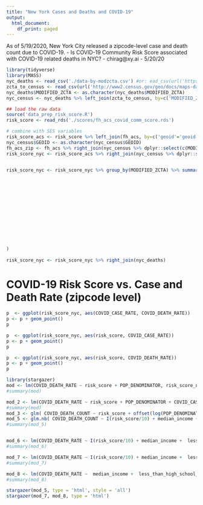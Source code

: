 ```yaml
---
title: "New York Cases and Deaths and COVID-19"
output:
  html_document:
    df_print: paged
---
```



As of 5/19/2020, New York City released a zipcode-level case and death count due to COVID-19. 
- Is COVID-19 Community Risk Score associated with COVID-19 related deaths in NYC?
- chirag@xy.ai
- 5/20/20


```r
library(tidyverse)
library(MASS)
nyc_deaths <- read_csv('./data-by-modzcta.csv') #or: ead_csv(url('https://raw.githubusercontent.com/nychealth/coronavirus-data/master/data-by-modzcta.csv')) # current for 5/20/20
zcta_to_census <- read_csv(url('http://www2.census.gov/geo/docs/maps-data/data/rel/zcta_tract_rel_10.txt?#')) # census walk file from tract to ZCTA
nyc_deaths$MODIFIED_ZCTA <- as.character(nyc_deaths$MODIFIED_ZCTA)
nyc_census <- nyc_deaths %>% left_join(zcta_to_census, by=c('MODIFIED_ZCTA'='ZCTA5'))


```

```r
## load the raw data
source('data_prep_risk_score.R')
risk_score <- read_rds('./scores/fh_acs_covid_comm_score.rds')

# combine with SES variables
risk_score_acs <- risk_score %>% left_join(fh_acs, by=c('geoid'='geoid'))
nyc_census$GEOID <- as.character(nyc_census$GEOID)
fh_acs_zip <- fh_acs %>% right_join(nyc_census %>% dplyr::select(c(MODIFIED_ZCTA, GEOID)), by=c('geoid'='GEOID'))
risk_score_nyc <- risk_score_acs %>% right_join(nyc_census %>% dplyr::select(c(MODIFIED_ZCTA, GEOID, ZPOPPCT)), by=c('geoid'='GEOID'))


risk_score_nyc <- risk_score_nyc %>% group_by(MODIFIED_ZCTA) %>% summarize(risk_score=weighted.mean(risk_score_both_pc, ZPOPPCT),
                                                                          median_income = weighted.mean(b19013001,ZPOPPCT),
                                                                          median_home_value = weighted.mean(b25077001, ZPOPPCT),
                                                                          no_health_insurance_pct=sum(b27001005 + b27001008 + b27001011 + b27001014 + b27001017 + b27001020 + b27001023 + b27001026 + b27001029 + b27001033 + b27001036 + b27001039 + b27001042 + b27001045 + b27001048 + b27001051 + b27001054 + b27001057)/sum(b27001001),
                                                                          african_american_pct = sum(c02003004) / sum(c02003001),
                                                                          mexican_pct = sum(b03001004) / sum(b03001001),
                                                                          hispanic_pct = sum(b03001003) / sum(b03001001),
                                                                          asian_pct = sum(c02003006) / sum(c02003001),
                                                                          white_pct = sum(c02003003) / sum(c02003001),
                                                                          unemployment_pct = sum(b23025005 ) / sum(b23025001),
                                                                          less_than_high_school_pct = sum(b15003002 + b15003003 + b15003004 + b15003005 + b15003006 + b15003007 + b15003008 + b15003009 + b15003010 + b15003011 + b15003012 + b15003013 + b15003014 + b15003015 + b15003016) / sum(b15003001),
                                                                          college_pct = sum(b15003021 + b15003022 + b15003023 + b15003024 + b15003025) / sum(b15003001),
                                                                          at_below_poverty_pct = sum(b17001003 + b17001017 ) / sum(b17001001),
                                                                          more_than_one_occupant_per_room_pct = sum(b25014005 + b25014006 + b25014007 + b25014011 + b25014012 + b25014013) / sum(b25014001)
)
                                                                           
risk_score_nyc <- risk_score_nyc %>% right_join(nyc_deaths)
```

# COVID-19 Risk Score vs. Case and Death Rate (zipcode level)

```r


p  <- ggplot(risk_score_nyc, aes(COVID_CASE_RATE, COVID_DEATH_RATE))
p <- p + geom_point()
p

p  <- ggplot(risk_score_nyc, aes(risk_score, COVID_CASE_RATE))
p <- p + geom_point()
p

p  <- ggplot(risk_score_nyc, aes(risk_score, COVID_DEATH_RATE))
p <- p + geom_point()
p


```


```r
library(stargazer)
mod <- lm(COVID_DEATH_RATE ~ risk_score + POP_DENOMINATOR, risk_score_nyc)
#summary(mod)

mod_2 <- lm(COVID_DEATH_RATE ~ risk_score + POP_DENOMINATOR + COVID_CASE_RATE, risk_score_nyc)
#summary(mod)
mod_3 <- glm( COVID_DEATH_COUNT ~ risk_score + offset(log(POP_DENOMINATOR)), data=risk_score_nyc, family="poisson")
mod_5 <- glm.nb( COVID_DEATH_COUNT ~ I(risk_score/10) + median_income +  less_than_high_school_pct +college_pct + african_american_pct + mexican_pct + hispanic_pct + asian_pct + white_pct + at_below_poverty_pct + more_than_one_occupant_per_room_pct + no_health_insurance_pct + unemployment_pct + COVID_CASE_COUNT + offset(log(POP_DENOMINATOR)), data=risk_score_nyc)
#summary(mod_5)


mod_6 <- lm(COVID_DEATH_RATE ~ I(risk_score/10) + median_income +  less_than_high_school_pct +college_pct + african_american_pct + mexican_pct + hispanic_pct + asian_pct + white_pct + at_below_poverty_pct + more_than_one_occupant_per_room_pct + no_health_insurance_pct + unemployment_pct + POP_DENOMINATOR, data=risk_score_nyc)
#summary(mod_6)

mod_7 <- lm(COVID_DEATH_RATE ~ I(risk_score/10) + median_income +  less_than_high_school_pct +college_pct + african_american_pct + mexican_pct + hispanic_pct + asian_pct + white_pct + at_below_poverty_pct + more_than_one_occupant_per_room_pct + no_health_insurance_pct + unemployment_pct + COVID_CASE_COUNT + POP_DENOMINATOR, data=risk_score_nyc)
#summary(mod_7)

mod_8 <- lm(COVID_DEATH_RATE ~  median_income +  less_than_high_school_pct +college_pct + african_american_pct + mexican_pct + hispanic_pct + asian_pct + white_pct + at_below_poverty_pct + more_than_one_occupant_per_room_pct + no_health_insurance_pct + unemployment_pct + COVID_CASE_COUNT + POP_DENOMINATOR, data=risk_score_nyc)
#summary(mod_8)

stargazer(mod_5, type = 'html', style = 'all')
stargazer(mod_7, mod_8, type = 'html')

```